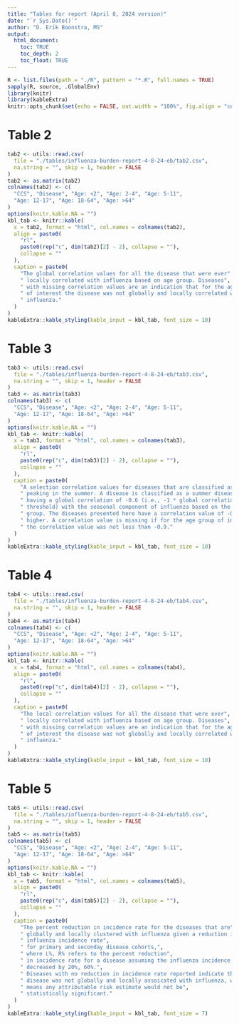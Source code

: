 ```yaml
---
title: "Tables for report (April 8, 2024 version)"
date: "`r Sys.Date()`"
author: "D. Erik Boonstra, MS"
output:
  html_document:
    toc: TRUE
    toc_depth: 2
    toc_float: TRUE
---
```


```r
R <- list.files(path = "./R", pattern = "*.R", full.names = TRUE)
sapply(R, source, .GlobalEnv)
library(knitr)
library(kableExtra)
knitr::opts_chunk$set(echo = FALSE, out.width = "100%", fig.align = "center")
```

# Table 2
```r
tab2 <- utils::read.csv(
  file = "./tables/influenza-burden-report-4-8-24-eb/tab2.csv",
  na.string = "", skip = 1, header = FALSE
)
tab2 <- as.matrix(tab2)
colnames(tab2) <- c(
  "CCS", "Disease", "Age: <2", "Age: 2-4", "Age: 5-11",
  "Age: 12-17", "Age: 18-64", "Age: >64"
)
options(knitr.kable.NA = "")
kbl_tab <- knitr::kable(
  x = tab2, format = "html", col.names = colnames(tab2),
  align = paste0(
    "rl",
    paste0(rep("c", dim(tab2)[2] - 2), collapse = ""),
    collapse = ""
  ),
  caption = paste0(
    "The global correlation values for all the disease that were ever",
    " locally correlated with influenza based on age group. Diseases",
    " with missing correlation values are an indication that for the age group",
    " of interest the disease was not globally and locally correlated with",
    " influenza."
  )
)
kableExtra::kable_styling(kable_input = kbl_tab, font_size = 10)
```

# Table 3
```r
tab3 <- utils::read.csv(
  file = "./tables/influenza-burden-report-4-8-24-eb/tab3.csv",
  na.string = "", skip = 1, header = FALSE
)
tab3 <- as.matrix(tab3)
colnames(tab3) <- c(
  "CCS", "Disease", "Age: <2", "Age: 2-4", "Age: 5-11",
  "Age: 12-17", "Age: 18-64", "Age: >64"
)
options(knitr.kable.NA = "")
kbl_tab <- knitr::kable(
  x = tab3, format = "html", col.names = colnames(tab3),
  align = paste0(
    "rl",
    paste0(rep("c", dim(tab3)[2] - 2), collapse = ""),
    collapse = ""
  ),
  caption = paste0(
    "A selection correlation values for diseases that are classified as",
    " peaking in the summer. A disease is classified as a summer disease by",
    " having a global correlation of -0.6 (i.e., -1 * global correlation",
    " threshold) with the seasonal component of influenza based on the age",
    " group. The diseases presented here have a correlation value of -0.9 or",
    " higher. A correlation value is missing if for the age group of interest",
    " the correlation value was not less than -0.9."
  )
)
kableExtra::kable_styling(kable_input = kbl_tab, font_size = 10)
```

# Table 4
```r
tab4 <- utils::read.csv(
  file = "./tables/influenza-burden-report-4-8-24-eb/tab4.csv",
  na.string = "", skip = 1, header = FALSE
)
tab4 <- as.matrix(tab4)
colnames(tab4) <- c(
  "CCS", "Disease", "Age: <2", "Age: 2-4", "Age: 5-11",
  "Age: 12-17", "Age: 18-64", "Age: >64"
)
options(knitr.kable.NA = "")
kbl_tab <- knitr::kable(
  x = tab4, format = "html", col.names = colnames(tab4),
  align = paste0(
    "rl",
    paste0(rep("c", dim(tab4)[2] - 2), collapse = ""),
    collapse = ""
  ),
  caption = paste0(
    "The local correlation values for all the disease that were ever",
    " locally correlated with influenza based on age group. Diseases",
    " with missing correlation values are an indication that for the age group",
    " of interest the disease was not globally and locally correlated with",
    " influenza."
  )
)
kableExtra::kable_styling(kable_input = kbl_tab, font_size = 10)
```

# Table 5
```r
tab5 <- utils::read.csv(
  file = "./tables/influenza-burden-report-4-8-24-eb/tab5.csv",
  na.string = "", skip = 1, header = FALSE
)
tab5 <- as.matrix(tab5)
colnames(tab5) <- c(
  "CCS", "Disease", "Age: <2", "Age: 2-4", "Age: 5-11",
  "Age: 12-17", "Age: 18-64", "Age: >64"
)
options(knitr.kable.NA = "")
kbl_tab <- knitr::kable(
  x = tab5, format = "html", col.names = colnames(tab5),
  align = paste0(
    "rl",
    paste0(rep("c", dim(tab5)[2] - 2), collapse = ""),
    collapse = ""
  ),
  caption = paste0(
    "The percent reduction in incidence rate for the diseases that are",
    " globally and locally clustered with influenza given a reduction in the",
    " influenza incidence rate",
    " for primary and seconday disease cohorts,",
    " where L%, R% refers to the percent reduction",
    " in incidence rate for a disease assuming the influenza incidence rate",
    " decreased by 20%, 60%.",
    " Diseases with no reduction in incidence rate reported indicate the",
    " disease was not globally and locally assoicated with influenza, which",
    " means any attributable risk estimate would not be",
    " statistically significant."
  )
)
kableExtra::kable_styling(kable_input = kbl_tab, font_size = 7)
```